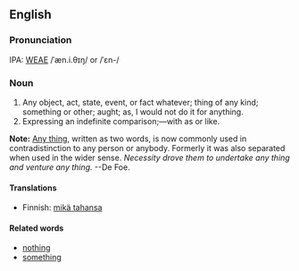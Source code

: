 ==English==
===Pronunciation===
IPA: [[WEAE]] /ˈæn.i.θɪŋ/ or /ˈɛn-/

===Noun===
# Any object, act, state, event, or fact whatever; thing of any kind; something or other; aught; as, I would not do it for anything.
# Expressing an indefinite comparison;&mdash;with as or like.
<!-- material copied from Webster's Revised Unabridged Dictionary (1913) -->

'''Note:''' [[Any thing]], written as two words, is now commonly used in contradistinction to any person or anybody. Formerly it was also separated when used in the wider sense. ''Necessity drove them to undertake any thing and  venture any thing.'' --De Foe.

====Translations====
*Finnish: [[mikä tahansa]]

====Related words====
*[[nothing]]
*[[something]]